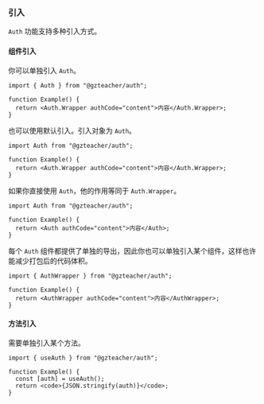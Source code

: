 ### 引入

`Auth` 功能支持多种引入方式。

#### 组件引入

你可以单独引入 `Auth`。

```tsx
import { Auth } from "@gzteacher/auth";

function Example() {
  return <Auth.Wrapper authCode="content">内容</Auth.Wrapper>;
}
```

也可以使用默认引入。引入对象为 `Auth`。

```tsx
import Auth from "@gzteacher/auth";

function Example() {
  return <Auth.Wrapper authCode="content">内容</Auth.Wrapper>;
}
```

如果你直接使用 `Auth`，他的作用等同于 `Auth.Wrapper`。

```tsx
import Auth from "@gzteacher/auth";

function Example() {
  return <Auth authCode="content">内容</Auth>;
}
```

每个 `Auth` 组件都提供了单独的导出，因此你也可以单独引入某个组件，这样也许能减少打包后的代码体积。

```tsx
import { AuthWrapper } from "@gzteacher/auth";

function Example() {
  return <AuthWrapper authCode="content">内容</AuthWrapper>;
}
```

#### 方法引入

需要单独引入某个方法。

```tsx
import { useAuth } from "@gzteacher/auth";

function Example() {
  const [auth] = useAuth();
  return <code>{JSON.stringify(auth)}</code>;
}
```
